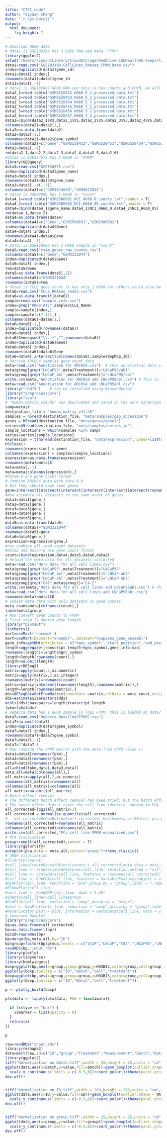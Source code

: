 ```yaml
---
title: "CTPC_code"
author: "Siyuan Cheng"
date: "`r Sys.Date()`"
output: 
  html_document: 
    fig_height: 7
---
```


```r
# Download H660 data 
# data1 is GSE183199 has 3 H660 RNA-seq data "FPKM"
library(ggplot2)
setwd("/Users/siyuan/Library/CloudStorage/OneDrive-LSUHealthShreveport/Siyuan/shinyPro paper/R data/Rdata(R workspace)")
data1=read.csv("GSE183199_CellLines_RNAseq_FPKM_Data.csv")
index=duplicated(data1$gene_id)
data1=data1[!index,]
rownames(data1)=data1$gene_id
data1=data1[,-1]
# data2 is GSE182407 H660 RNA-seq data is has counts and FPKM, we will choose Count
data2_1=read.table("GSM5528452_H660_E_1_processed_data.txt")
data2_2=read.table("GSM5528453_H660_E_2_processed_data.txt")
data2_3=read.table("GSM5528454_H660_E_3_processed_data.txt")
data2_4=read.table("GSM5528455_H660_Y_1_processed_data.txt")
data2_5=read.table("GSM5528456_H660_Y_2_processed_data.txt")
data2_6=read.table("GSM5528457_H660_Y_3_processed_data.txt")
data2=cbind(data2_1$V2,data2_1$V5,data2_2$V5,data2_3$V5,data2_4$V5,data2_5$V5,data2_6$V5)
colnames(data2)=data2[1,]
data2=as.data.frame(data2)
data2=data2[-1,]
rownames(data2)=data2$Gene_symbol
colnames(data2)=c("Gene","GSM5528452","GSM5528453","GSM5528454","GSM5528455","GSM5528456","GSM5528457")
data2=data2[,-1]
rm(data2_1,data2_2,data2_3,data2_4,data2_5,data2_6)
#data3 is GSE154575 has 2 H660 in "FPKM"
library(GEOquery)
data3=read.csv("GSE154575.csv")
index=duplicated(data3$gene_name)
data3=data3[!index,]
rownames(data3)=data3$gene_name
data3=data3[,-c(1:7)]
colnames(data3)=c("GSM4674830","GSM4674831")
# data4 is GSE98069 has 2 H660 in "Count"
data4_1=read.table("GSM2586691_NCI_H660_0_counts.txt",header = T)
data4_2=read.table("GSM2586692_NCI_H660_05_counts.txt",header = T)
data4=cbind(data4_1$gene_name,data4_1$NCI_H660_0,data4_2$NCI_H660_05)
rm(data4_1,data4_2)
data4=as.data.frame(data4)
colnames(data4)=c("Gene","GSM2586691","GSM2586692")
index=duplicated(data4$Gene)
data4=data4[!index,]
rownames(data4)=data4$Gene
data4=data4[,-1]
# data5 is GSE118206 has 1 H660 sample in "Count"
data5=read.csv("rsem.genes.raw_counts.csv")
colnames(data5)=c("Gene","GSM3321044")
index=duplicated(data5$Gene)
data5=data5[!index,]
tem=data5$Gene
data5=as.data.frame(data5[,2])
colnames(data5)="GSM3321044"
rownames(data5)=tem
# data6 is CCLE gene count it has only 1 H660 but others could also be input,data is "Count"
data6=read.csv("CCLE_RNAseq_reads.csv")
data6=as.data.frame(t(data6))
sample=read.csv("sample_info.csv")
index=grep("PROSTATE",sample$CCLE_Name)
sample=sample[index,]
sample=sample[c(7:12),]
colnames(data6)=data6[1,]
data6=data6[-1,]
index=duplicated(rownames(data6))
data6=data6[!index,]
data6$Gene=gsub("\\..*","",rownames(data6))
index=duplicated(data6$Gene)
data6=data6[!index,]
rownames(data6)=data6$Gene
data6=data6[,intersect(colnames(data6),sample$DepMap_ID)]
# Retrive ARCHS4 samples gene count data
meta=read.csv("Annotiation for ARCHS4.csv")  # this annotiation data is for cleaned, annotiated ARCHS4 samples
meta$group[grep("LNCaP95",meta$Treatment)]="LNCaP95/abl"
meta$group[grep("LNCaP_abl",meta$Treatment)]="LNCaP95/abl"
write.csv(meta,"Annotiation for ARCHS4 add LNCaP95abl.csv") # This is the annotiation file separated the LNCaP95 and LNCaPabl into new group
meta=read.csv("Annotiation for ARCHS4 add LNCaP95abl.csv")
library("rhdf5")    # can be installed using Bioconductor
library("preprocessCore")
library("sva")
# "human_matrix_v11.h5" was downloaded and saved in the work direction
samp=meta$X
destination_file = "human_matrix_v11.h5"
samples = h5read(destination_file, "meta/samples/geo_accession")
genes = h5read(destination_file, "meta/genes/genes")
series=h5read(destination_file, "meta/samples/series_id")
sample_locations = which(samples %in% samp)
series=series[sample_locations]
expression = t(h5read(destination_file, "data/expression", index=list(sample_locations, 1:length(genes))))
H5close()
rownames(expression) = genes
colnames(expression) = samples[sample_locations]
expression=as.data.frame(expression)
rownames(meta)=meta$X
meta=meta[,-1]
meta=meta[colnames(expression),]
#data4-6 are gene count format
# Combine ARCHS4 data with data 4-6
# But they should have same genes
gene=intersect(intersect(intersect(intersect(intersect(intersect(rownames(data1),rownames(data2)),rownames(data3)),rownames(data4)),rownames(data5)),rownames(data6)),rownames(expression))
#Now assemble all datasets in the same order of genes
data1=data1[gene,]
data2=data2[gene,]
data3=data3[gene,]
data4=data4[gene,]
data5=data5[gene,]
data5=as.data.frame(data5)
colnames(data5)="GSM3321044"
rownames(data5)=gene
data6=data6[gene,]
expression=expression[gene,]
#now combine all read count datasets 
#data2 and data4-6 are gene count format
count=cbind(expression,data4,data5,data6,data2)
# Reload the meta data for all datasets collected 
meta=read.csv("Meta data for all cell lines.csv")
meta$group[grep("LNCaP95",meta$Treatment)]="LNCaP95"
meta$group[grep("LNCaP_abl",meta$Treatment)]="LNCaP-abl"
meta$group[grep("LNCaP-abl",meta$Treatment)]="LNCaP-abl"
meta$group[grep("C42",meta$group)]="C4-2"
write.csv(meta,"Meta data for all cell lines add LNCaP95abl.csv") # This is the annotiation file separated the LNCaP95 and LNCaPabl into new group
meta=read.csv("Meta data for all cell lines add LNCaP95abl.csv")
rownames(meta)=meta$ID
# subset meta data with only datasets in gene counts
meta_count=meta[colnames(count),]
table(meta$group)
# Now convert gene counts to FPKM
# First step is obatin gene length
library("biomaRt")
listMarts()
mart=useMart('ensembl')
mart=useMart(biomart="ensembl", dataset="hsapiens_gene_ensembl")
gene_info=getBM(attributes = c("hgnc_symbol","start_position","end_position","transcript_length"),filters = "hgnc_symbol",values = rownames(count),mart = mart)
length=aggregate(transcript_length~hgnc_symbol,gene_info,max)
rownames(length)=length$hgnc_symbol
length=length[rownames(count),]
length=na.omit(length)
library(DESeq2)
matrix=apply(count,2,as.numeric)
matrix=apply(matrix,2,as.integer)
rownames(matrix)=rownames(count)
matrix=matrix[intersect(rownames(length),rownames(matrix)),]
length=length[rownames(matrix),]
dds=DESeqDataSetFromMatrix(countData =matrix,colData = meta_count,design = ~group)
dds=estimateSizeFactors(dds)
mcols(dds)$basepairs=length$transcript_length
fpkm=fpkm(dds)
# Rebecca data has 1 H660 sample in log2 FPKM, this is loaded as data7
data7=read.csv("Rebecca data(log2FPKM).csv")
data7=na.omit(data7)
index=duplicated(data7$gene_symbol)
data7=data7[!index,]
rownames(data7)=data7$gene_symbol
data7=data7[,-1]
data7=2^data7-1
# Now combind the FPKM matrix with the data from FPKM value ()
data1=data1[rownames(fpkm),]
data3=data3[rownames(fpkm),]
data7=data7[rownames(fpkm),]
all=cbind(fpkm,data1,data3,data7)
meta_all=meta[colnames(all),]
all_matrix=apply(all,2,as.numeric)
rownames(all_matrix)=rownames(all)
colnames(all_matrix)=colnames(all)
all_matrix=na.omit(all_matrix)
# Batch effect removal
# The different batch effect removal has beed tried, but the batch effect removal will also remove the different from treatments/ cell lines
# The batch effect didn't cover the cell line identity, showed in PCA
all_corrected=log2(all_matrix+1)
all_corrected = normalize.quantiles(all_corrected)
#   all_corrected=ComBat(dat=all_corrected, batch=meta_all$Batch, par.prior=TRUE, prior.plots=FALSE)   # it seems without batch effect remover, the data still looks good
rownames(all_corrected)=rownames(all_matrix)
colnames(all_corrected)=colnames(all_matrix)
write.csv(all_corrected,"PCa cell line FPKM normalized.csv")
# PCA Visulization
pca=prcomp(t(all_corrected),center = T)
library(ggfortify)
autoplot(pca,data = meta_all,colour="group")+theme_classic()
# UMAP visulization
#llibrary(Seurat)
#cell_line=CreateSeuratObject(counts = all_corrected,meta.data = meta_all)
#cell_line <- FindVariableFeatures(cell_line, selection.method = "vst", nfeatures = 2000)
#cell_line <- ScaleData(cell_line, features = rownames(all_corrected))
#cell_line <- RunPCA(cell_line, features = VariableFeatures(object = cell_line))
#DimPlot(cell_line, reduction = "pca",group.by = "group",label = T,repel = T)
#ElbowPlot(cell_line)
#cell_line <- RunUMAP(cell_line, dims = 1:50)
#Idents(cell_line)=cell_line$group
#DimPlot(cell_line, reduction = "umap",group.by = "group")
#plot <- DimPlot(cell_line, reduction = "umap",group.by = "group",label = T,repel = T,label.color = "black")
#HoverLocator(plot = plot, information = FetchData(cell_line, vars = c("group", "Treatment","Batch","Resource")))
# Generate boxplot
library("preprocessCore")
bp=as.data.frame(all_corrected)
bp=as.data.frame(t(bp))
bp$ID=rownames(bp)
bp=merge(bp,meta_all,by="ID")
bp$group=factor(bp$group,levels = c("VCaP","LNCaP","C42","LNCaP95","LNCaP-abl","22RV1","PC3","DU145","H660"))
saveRDS(bp,"input.rds")
library(plotly)
library(tidyverse)
library(htmlwidgets)
boxp=ggplot(bp,aes(x=group,group=group,y=HOXB13,color=group,cell=group,batch=Batch,id=ID,treatment=Treatment))+geom_violin(scale = "width")+geom_jitter(alpha=0.3)
ggplotly(boxp,tooltip = c("ID","Batch","cell","treatment"))
boxp=ggplot(bp,aes(x=group,group=group,y=HOXB13,color=group,cell=group,batch=Batch,id=ID,treatment=Treatment))+geom_boxplot(outlier.size = 0)+geom_jitter(alpha=0.2)
ggplotly(boxp,tooltip = c("ID","Batch","cell","treatment"))

p <- plotly_build(boxp)

p$x$data <- lapply(p$x$data, FUN = function(x){
  
  if (x$type == "box") {
    x$marker = list(opacity = 0)
  }
  return(x)
})

p

raw=readRDS("input.rds")
library(reshape2)
data=melt(raw,id=c("ID","group","Treatment","Measurement","Batch","Data_type","Resource"))
library(ggplot2)
tiff("Normalization on Batch.tiff",width = 25,height = 25,units = "cm",res = 600)
ggplot(data,aes(x=Batch,y=value,fill=Batch))+geom_boxplot(outlier.shape = NA)+guides(fill=F)+theme(axis.text.x = element_blank())+
  scale_y_continuous(limits = c(-0.5,6))+coord_polar()+theme(panel.grid = element_blank())+theme_void()
dev.off()


tiff("Normalization on ID.tiff",width = 200,height = 200,units = "cm",res = 300)
ggplot(data,aes(x=ID,y=value,fill=ID))+geom_boxplot(outlier.shape = NA)+guides(fill=F)+theme(axis.text.x = element_blank())+
  scale_y_continuous(limits = c(-0.5,6))+coord_polar()+theme(panel.grid = element_blank())+theme_void()
dev.off()


tiff("Normalization on group.tiff",width = 25,height = 25,units = "cm",res = 600)
ggplot(data,aes(x=group,y=value,fill=group))+geom_boxplot(outlier.shape = NA)+theme(axis.text.x = element_blank())+
  scale_y_continuous(limits = c(-0.5,6))+coord_polar()+theme(panel.grid = element_blank())+theme_void()
dev.off()










```


